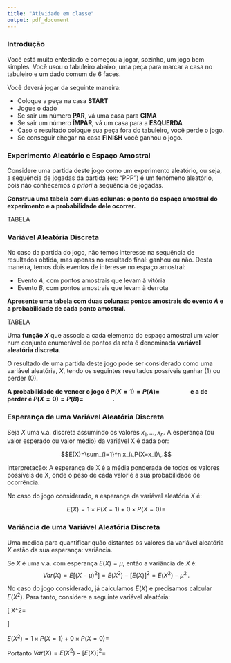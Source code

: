 ```yaml
---
title: "Atividade em classe"
output: pdf_document
---
```


### Introdução

Você está muito entediado e começou a jogar, sozinho, um jogo bem simples. Você usou o tabuleiro abaixo, uma peça para marcar a casa no tabuleiro e um dado comum de 6 faces.

\begin{center} 
\includegraphics[width=2in]{figuras/tabuleiro.png} 
\end{center}

Você deverá jogar da seguinte maneira:

* Coloque a peça na casa **START**
* Jogue o dado
* Se sair um número **PAR**, vá uma casa para **CIMA**
* Se sair um número **ÍMPAR**, vá um casa para a **ESQUERDA**
* Caso o resultado coloque sua peça fora do tabuleiro, você perde o jogo.
* Se conseguir chegar na casa **FINISH** você ganhou o jogo.


### Experimento Aleatório e Espaço Amostral

Considere uma partida deste jogo como um experimento aleatório, ou seja, a sequência de jogadas da partida (ex: "PPP") é um fenômeno aleatório, pois não conhecemos _a priori_ a sequência de jogadas. 

**Construa uma tabela com duas colunas: o ponto do espaço amostral do experimento e a probabilidade dele ocorrer.**

TABELA

### Variável Aleatória Discreta

No caso da partida do jogo, não temos interesse na sequência de resultados obtida, mas apenas no resultado final: ganhou ou não. Desta maneira, temos dois eventos de interesse no espaço amostral: 

* Evento $A$, com pontos amostrais que levam à vitória
* Evento $B$, com pontos amostrais que levam à derrota


**Apresente uma tabela com duas colunas: pontos amostrais do evento $A$ e a probabilidade de cada ponto amostral.**


TABELA


Uma **função $X$** que associa a cada elemento do espaço amostral um valor num conjunto enumerável de pontos da reta é denominada **variável aleatória discreta**. 

O resultado de uma partida deste jogo pode ser considerado como uma variável aleatória, $X$, tendo os seguintes resultados possíveis ganhar (1) ou perder (0).  

**A probabilidade de vencer o jogo é $P(X=1)=P(A)=\quad\quad\quad\quad$     e a de perder é $P(X=0)=P(B)=\quad\quad\quad\quad$.**

### Esperança de uma Variável Aleatória Discreta

Seja $X$ uma v.a. discreta assumindo os valores $x_1 , \ldots , x_n$.
A esperança (ou valor esperado ou valor médio) da variável X é dada por:

$$E(X)=\sum_{i=1}^n x_i\,P(X=x_i)\,.$$

Interpretação: A esperança de X é a média ponderada de todos os valores
possíveis de X, onde o peso de cada valor é a sua probabilidade de ocorrência.

No caso do jogo considerado, a esperança da variável aleatória $X$ é:

$$E(X)=1\times P(X=1) + 0\times P(X=0)=$$

### Variância de uma Variável Aleatória Discreta

Uma medida para quantificar quão distantes os valores da variável aleatória $X$ estão da sua esperança: variância. 

Se $X$ é uma v.a. com esperança $E(X)=\mu$, então a variância de $X$ é:
  $$Var(X)=E[(X-\mu)^2]= E(X^2)-[E(X)]^2=E(X^2)-\mu^2\,.$$
  
No caso do jogo considerado, já calculamos $E(X)$ e precisamos calcular $E(X^2)$. Para tanto, considere a seguinte variável aleatória:

\[
X^2=  \begin{cases} 
1^2, & \mbox{se $X=1$}\\ 
0^2, & \mbox{se $X=0$}\\
\end{cases}
\]

$E(X^2)=1 \times P(X=1) + 0\times P(X=0)=$

Portanto $Var(X)=E(X^2)-[E(X)]^2=$



